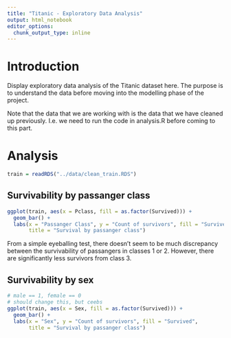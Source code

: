 ```yaml
---
title: "Titanic - Exploratory Data Analysis"
output: html_notebook
editor_options: 
  chunk_output_type: inline
---
```


# Introduction

Display exploratory data analysis of the Titanic dataset here. The purpose is to understand the data before moving into the modelling phase of the project.  

Note that the data that we are working with is the data that we have cleaned up previously. I.e. we need to run the code in analysis.R before coming to this part.

# Analysis

```r

train = readRDS("../data/clean_train.RDS")

```

## Survivability by passanger class
```r

ggplot(train, aes(x = Pclass, fill = as.factor(Survived))) +
  geom_bar() +
  labs(x = "Passanger Class", y = "Count of survivors", fill = "Survived",
       title = "Survival by passanger class")

```
From a simple eyeballing test, there doesn't seem to be much discrepancy between the survivability of passangers in classes 1 or 2. However, there are significantly less survivors from class 3.

## Survivability by sex
```r

# male == 1, female == 0
# should change this, but ceebs
ggplot(train, aes(x = Sex, fill = as.factor(Survived))) +
  geom_bar() +
  labs(x = "Sex", y = "Count of survivors", fill = "Survived",
       title = "Survival by passanger class")
```

